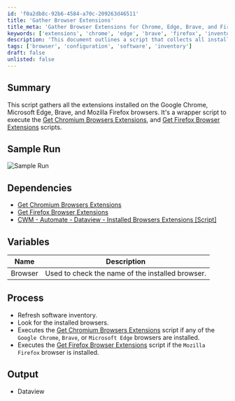 ```yaml
---
id: 'f0a2db8c-92b6-4584-a70c-209263d46511'
title: 'Gather Browser Extensions'
title_meta: 'Gather Browser Extensions for Chrome, Edge, Brave, and Firefox'
keywords: ['extensions', 'chrome', 'edge', 'brave', 'firefox', 'inventory']
description: 'This document outlines a script that collects all installed extensions from Google Chrome, Microsoft Edge, Brave, and Mozilla Firefox browsers. It acts as a wrapper to execute existing scripts for gathering browser extensions and provides a process for refreshing software inventory and checking for installed browsers.'
tags: ['browser', 'configuration', 'software', 'inventory']
draft: false
unlisted: false
---
```

## Summary

This script gathers all the extensions installed on the Google Chrome, Microsoft Edge, Brave, and Mozilla Firefox browsers. It's a wrapper script to execute the [Get Chromium Browsers Extensions](https://proval.itglue.com/DOC-5078775-11896849), and [Get Firefox Browser Extensions](https://proval.itglue.com/DOC-5078775-11896863) scripts.

## Sample Run

![Sample Run](../../../static/img/Get-Installed-Browsers-Extensions-DV/image_1.png)

## Dependencies

- [Get Chromium Browsers Extensions](https://proval.itglue.com/DOC-5078775-11896849)
- [Get Firefox Browser Extensions](https://proval.itglue.com/DOC-5078775-11896863)
- [CWM - Automate - Dataview - Installed Browsers Extensions [Script]](https://proval.itglue.com/DOC-5078775-11896883)

## Variables

| Name    | Description                                        |
|---------|----------------------------------------------------|
| Browser | Used to check the name of the installed browser.   |

## Process

- Refresh software inventory.
- Look for the installed browsers.
- Executes the [Get Chromium Browsers Extensions](https://proval.itglue.com/DOC-5078775-11896849) script if any of the `Google Chrome`, `Brave`, or `Microsoft Edge` browsers are installed.
- Executes the [Get Firefox Browser Extensions](https://proval.itglue.com/DOC-5078775-11896863) script if the `Mozilla Firefox` browser is installed.

## Output

- Dataview











